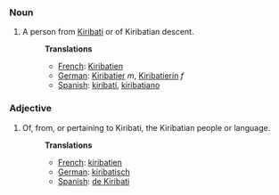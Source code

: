 ===Noun===
#A person from [[Kiribati]] or of Kiribatian descent.
#:'''Translations'''
#:*[[French]]: [[Kiribatien]]
#:*[[German]]: [[Kiribatier]] ''m'', [[Kiribatierin]] ''f''
#:*[[Spanish]]: [[kiribatí]], [[kiribatiano]]

===Adjective===
#Of, from, or pertaining to Kiribati, the Kiribatian people or language.
#:'''Translations'''
#:*[[French]]: [[kiribatien]]
#:*[[German]]: [[kiribatisch]]
#:*[[Spanish]]: [[de Kiribati]]